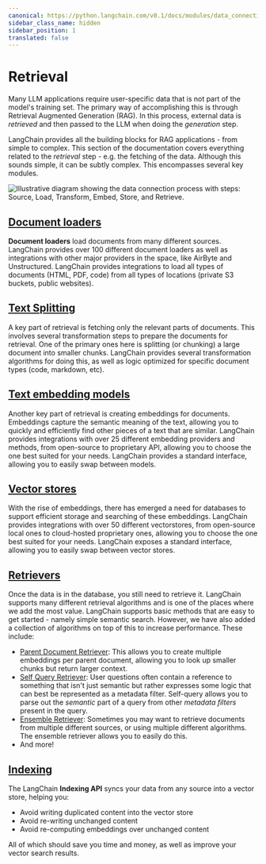 ```yaml
---
canonical: https://python.langchain.com/v0.1/docs/modules/data_connection
sidebar_class_name: hidden
sidebar_position: 1
translated: false
---
```


# Retrieval

Many LLM applications require user-specific data that is not part of the model's training set.
The primary way of accomplishing this is through Retrieval Augmented Generation (RAG).
In this process, external data is *retrieved* and then passed to the LLM when doing the *generation* step.

LangChain provides all the building blocks for RAG applications - from simple to complex.
This section of the documentation covers everything related to the *retrieval* step - e.g. the fetching of the data.
Although this sounds simple, it can be subtly complex.
This encompasses several key modules.

![Illustrative diagram showing the data connection process with steps: Source, Load, Transform, Embed, Store, and Retrieve.](/img/data_connection.jpg "Data Connection Process Diagram")

## [Document loaders](/docs/modules/data_connection/document_loaders/)

**Document loaders** load documents from many different sources.
LangChain provides over 100 different document loaders as well as integrations with other major providers in the space,
like AirByte and Unstructured.
LangChain provides integrations to load all types of documents (HTML, PDF, code) from all types of locations (private S3 buckets, public websites).

## [Text Splitting](/docs/modules/data_connection/document_transformers/)

A key part of retrieval is fetching only the relevant parts of documents.
This involves several transformation steps to prepare the documents for retrieval.
One of the primary ones here is splitting (or chunking) a large document into smaller chunks.
LangChain provides several transformation algorithms for doing this, as well as logic optimized for specific document types (code, markdown, etc).

## [Text embedding models](/docs/modules/data_connection/text_embedding/)

Another key part of retrieval is creating embeddings for documents.
Embeddings capture the semantic meaning of the text, allowing you to quickly and
efficiently find other pieces of a text that are similar.
LangChain provides integrations with over 25 different embedding providers and methods,
from open-source to proprietary API,
allowing you to choose the one best suited for your needs.
LangChain provides a standard interface, allowing you to easily swap between models.

## [Vector stores](/docs/modules/data_connection/vectorstores/)

With the rise of embeddings, there has emerged a need for databases to support efficient storage and searching of these embeddings.
LangChain provides integrations with over 50 different vectorstores, from open-source local ones to cloud-hosted proprietary ones,
allowing you to choose the one best suited for your needs.
LangChain exposes a standard interface, allowing you to easily swap between vector stores.

## [Retrievers](/docs/modules/data_connection/retrievers/)

Once the data is in the database, you still need to retrieve it.
LangChain supports many different retrieval algorithms and is one of the places where we add the most value.
LangChain supports basic methods that are easy to get started - namely simple semantic search.
However, we have also added a collection of algorithms on top of this to increase performance.
These include:

- [Parent Document Retriever](/docs/modules/data_connection/retrievers/parent_document_retriever): This allows you to create multiple embeddings per parent document, allowing you to look up smaller chunks but return larger context.
- [Self Query Retriever](/docs/modules/data_connection/retrievers/self_query): User questions often contain a reference to something that isn't just semantic but rather expresses some logic that can best be represented as a metadata filter. Self-query allows you to parse out the *semantic* part of a query from other *metadata filters* present in the query.
- [Ensemble Retriever](/docs/modules/data_connection/retrievers/ensemble): Sometimes you may want to retrieve documents from multiple different sources, or using multiple different algorithms. The ensemble retriever allows you to easily do this.
- And more!

## [Indexing](/docs/modules/data_connection/indexing)

The LangChain **Indexing API** syncs your data from any source into a vector store,
helping you:

- Avoid writing duplicated content into the vector store
- Avoid re-writing unchanged content
- Avoid re-computing embeddings over unchanged content

All of which should save you time and money, as well as improve your vector search results.